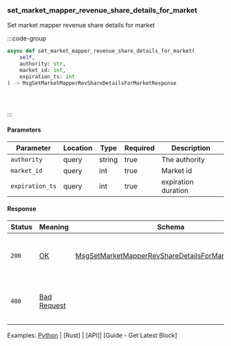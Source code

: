 ### set_market_mapper_revenue_share_details_for_market

Set market mapper revenue share details for market

:::code-group

```python [Python]
async def set_market_mapper_revenue_share_details_for_market(
    self,
    authority: str,
    market_id: int,
    expiration_ts: int
) -> MsgSetMarketMapperRevShareDetailsForMarketResponse
```

```typescript [TypeScript]
```

```rust [Rust]
```

```url [API]

```

:::

#### Parameters

| Parameter         | Location  | Type      | Required  | Description                                       |
| ----------------- | --------- | --------- | --------- | ------------------------------------------------- |
| `authority`       | query     | string    | true      | The authority                                     |
| `market_id`       | query     | int       | true      | Market id                                         |
| `expiration_ts`   | query     | int       | true      | expiration duration                               |


#### Response

| Status | Meaning       | Schema                                               | Description                            |
| ------ | ------------- | ---------------------------------------------------- | -------------------------------------- |
| `200`  | [OK]          | [MsgSetMarketMapperRevShareDetailsForMarketResponse] | Market mapper revenue share for market |
| `400`  | [Bad Request] |                                                      | The request was malformed or invalid.  |

Examples: [Python] | [Rust] | [API]| [Guide - Get Latest Block]

[Python]: https://github.com/dydxprotocol/v4-clients/blob/95f2ad4b7d87e2c8f819138fcbe903826af47230/v4-client-py-v2/examples/revenue_share_example.py
[OK]: /types/ok
[MsgSetMarketMapperRevShareDetailsForMarketResponse]: /types/msg_set_market_mapper_revenue_share_details_for_market_response
[Bad Request]: /types/bad-request
